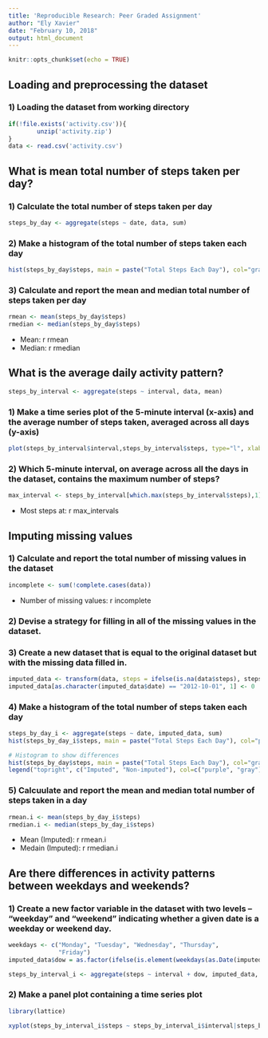 ```yaml
---
title: 'Reproducible Research: Peer Graded Assignment'
author: "Ely Xavier"
date: "February 10, 2018"
output: html_document
---
```


```r
knitr::opts_chunk$set(echo = TRUE)
```

## Loading and preprocessing the dataset

### 1) Loading the dataset from working directory
```r
if(!file.exists('activity.csv')){
        unzip('activity.zip')
}
data <- read.csv('activity.csv')
```

## What is mean total number of steps taken per day?

### 1) Calculate the total number of steps taken per day
```r
steps_by_day <- aggregate(steps ~ date, data, sum)
```

### 2) Make a histogram of the total number of steps taken each day 

```r
hist(steps_by_day$steps, main = paste("Total Steps Each Day"), col="gray", xlab="Number of Steps", breaks = 10)
```

### 3) Calculate and report the mean and median total number of steps taken per day

```r
rmean <- mean(steps_by_day$steps)
rmedian <- median(steps_by_day$steps)
```
- Mean: r rmean
- Median: r rmedian

## What is the average daily activity pattern?
```r
steps_by_interval <- aggregate(steps ~ interval, data, mean)
```

### 1) Make a time series plot of the 5-minute interval (x-axis) and the average number of steps taken, averaged across all days (y-axis)

```r
plot(steps_by_interval$interval,steps_by_interval$steps, type="l", xlab="Interval", ylab="Number of Steps",main="Average Number of Steps per Day by Interval")
```

### 2) Which 5-minute interval, on average across all the days in the dataset, contains the maximum number of steps?

```r
max_interval <- steps_by_interval[which.max(steps_by_interval$steps),1]
```

- Most steps at: r max_intervals

## Imputing missing values

### 1) Calculate and report the total number of missing values in the dataset

```r
incomplete <- sum(!complete.cases(data))
```

- Number of missing values: r incomplete

### 2) Devise a strategy for filling in all of the missing values in the dataset.

### 3) Create a new dataset that is equal to the original dataset but with the missing data filled in.

```R
imputed_data <- transform(data, steps = ifelse(is.na(data$steps), steps_by_interval$steps[match(data$interval, steps_by_interval$interval)], data$steps))
imputed_data[as.character(imputed_data$date) == "2012-10-01", 1] <- 0
```

### 4) Make a histogram of the total number of steps taken each day

```R
steps_by_day_i <- aggregate(steps ~ date, imputed_data, sum)
hist(steps_by_day_i$steps, main = paste("Total Steps Each Day"), col="purple", xlab="Number of Steps", breaks = 10)

# Histogram to show differences
hist(steps_by_day$steps, main = paste("Total Steps Each Day"), col="gray", xlab="Number of Steps", add=T, breaks = 10)
legend("topright", c("Imputed", "Non-imputed"), col=c("purple", "gray"), lwd=10)
```


### 5) Calcuulate and report the mean and median total number of steps taken in a day

```R
rmean.i <- mean(steps_by_day_i$steps)
rmedian.i <- median(steps_by_day_i$steps)
```

- Mean (Imputed): r rmean.i
- Medain (Imputed): r rmedian.i

## Are there differences in activity patterns between weekdays and weekends?

### 1) Create a new factor variable in the dataset with two levels – “weekday” and “weekend” indicating whether a given date is a weekday or weekend day.

```r
weekdays <- c("Monday", "Tuesday", "Wednesday", "Thursday", 
              "Friday")
imputed_data$dow = as.factor(ifelse(is.element(weekdays(as.Date(imputed_data$date)),weekdays), "Weekday", "Weekend"))

steps_by_interval_i <- aggregate(steps ~ interval + dow, imputed_data, mean)
```

### 2) Make a panel plot containing a time series plot

```r
library(lattice)

xyplot(steps_by_interval_i$steps ~ steps_by_interval_i$interval|steps_by_interval_i$dow, main="Average Steps per Day by Interval",xlab="Interval", ylab="Steps",layout=c(1,2), type="l")
```
